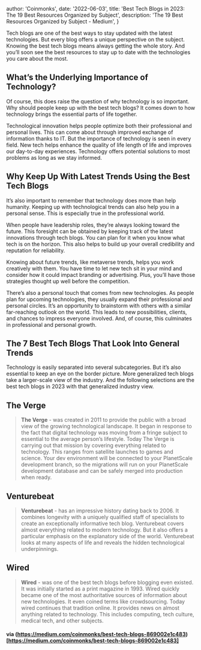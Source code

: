 
  author: 'Coinmonks',
  date: '2022-06-03',
  title: 'Best Tech Blogs in 2023: The 19 Best Resources Organized by Subject',
  description:
    'The 19 Best Resources Organized by Subject - Medium',
}


Tech blogs are one of the best ways to stay updated with the latest technologies. But every blog offers a unique perspective on the subject. Knowing the best tech blogs means always getting the whole story. And you’ll soon see the best resources to stay up to date with the technologies you care about the most.


## What’s the Underlying Importance of Technology?

Of course, this does raise the question of why technology is so important. Why should people keep up with the best tech blogs? It comes down to how technology brings the essential parts of life together.

Technological innovation helps people optimize both their professional and personal lives. This can come about through improved exchange of information thanks to IT. But the importance of technology is seen in every field. New tech helps enhance the quality of life length of life and improves our day-to-day experiences. Technology offers potential solutions to most problems as long as we stay informed.


## Why Keep Up With Latest Trends Using the Best Tech Blogs

It’s also important to remember that technology does more than help humanity. Keeping up with technological trends can also help you in a personal sense. This is especially true in the professional world.

When people have leadership roles, they’re always looking toward the future. This foresight can be obtained by keeping track of the latest innovations through tech blogs. You can plan for it when you know what tech is on the horizon. This also helps to build up your overall credibility and reputation for reliability.

Knowing about future trends, like metaverse trends, helps you work creatively with them. You have time to let new tech sit in your mind and consider how it could impact branding or advertising. Plus, you’ll have those strategies thought up well before the competition.

There’s also a personal touch that comes from new technologies. As people plan for upcoming technologies, they usually expand their professional and personal circles. It’s an opportunity to brainstorm with others with a similar far-reaching outlook on the world. This leads to new possibilities, clients, and chances to impress everyone involved. And, of course, this culminates in professional and personal growth.

## The 7 Best Tech Blogs That Look Into General Trends

Technology is easily separated into several subcategories. But it’s also essential to keep an eye on the border picture. More generalized tech blogs take a larger-scale view of the industry. And the following selections are the best tech blogs in 2023 with that generalized industry view.

## The Verge

> **The Verge** - was created in 2011 to provide the public with a broad view of the growing technological landscape. It began in response to the fact that digital technology was moving from a fringe subject to essential to the average person’s lifestyle. Today The Verge is carrying out that mission by covering everything related to technology. This ranges from satellite launches to games and science. Your dev environment will be connected to your PlanetScale development branch, so the migrations will run on your PlanetScale development database and can be safely merged into production when ready.

## Venturebeat

> **Venturebeat** - has an impressive history dating back to 2006. It combines longevity with a uniquely qualified staff of specialists to create an exceptionally informative tech blog. Venturebeat covers almost everything related to modern technology. But it also offers a particular emphasis on the explanatory side of the world. Venturebeat looks at many aspects of life and reveals the hidden technological underpinnings.

## Wired

> **Wired** - was one of the best tech blogs before blogging even existed. It was initially started as a print magazine in 1993. Wired quickly became one of the most authoritative sources of information about new technologies. It even coined terms like crowdsourcing. Today wired continues that tradition online. It provides news on almost anything related to technology. This includes computing, tech culture, medical tech, and other subjects.



#### via (https://medium.com/coinmonks/best-tech-blogs-869002e1c483)[https://medium.com/coinmonks/best-tech-blogs-869002e1c483]
